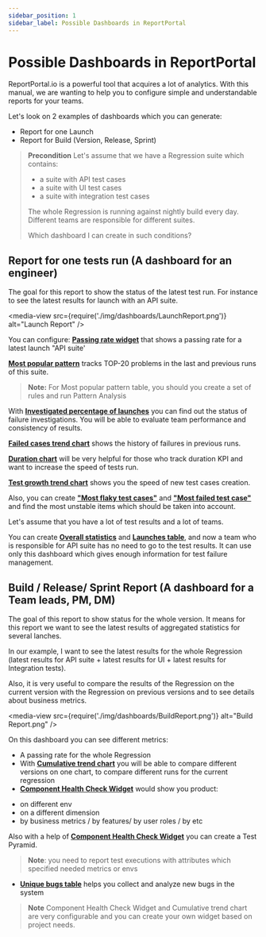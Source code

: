 ```yaml
---
sidebar_position: 1
sidebar_label: Possible Dashboards in ReportPortal
---
```


# Possible Dashboards in ReportPortal

ReportPortal.io is a powerful tool that acquires a lot of analytics. With this manual, we are wanting to help you to configure simple and understandable reports for your teams.

Let's look on 2 examples of dashboards which you can generate:
* Report for one Launch
* Report for Build (Version, Release, Sprint)

> **Precondition**
> Let's assume that we have a Regression suite which contains:
>
> - a suite with API test cases
> - a suite with UI test cases
> - a suite with integration test cases
>
> The whole Regression is running against nightly build every day.
> Different teams are responsible for different suites.
>
> Which dashboard I can create in such conditions?

##  Report for one tests run (A dashboard for an engineer)

The goal for this report to show the status of the latest test run. For instance to see the latest results for launch with an API suite. 

<media-view src={require('./img/dashboards/LaunchReport.png')} alt="Launch Report" />

You can configure:
[**Passing rate widget**](./PassingRateSummary) that shows a passing rate for a latest launch "API suite'

[**Most popular pattern**](./MostPopularPatternTable) tracks TOP-20 problems in the last and previous runs of this suite. 

> **Note:** For Most popular pattern table, you should you create a set of rules and run Pattern Analysis

With [**Investigated percentage of launches**](./InvestigatedPercentageOfLaunches) you can find out the status of failure investigations. You will be able to evaluate team performance and consistency of results.

[**Failed cases trend chart**](./FailedCasesTrendChart) shows the history of failures in previous runs. 

[**Duration chart**](./LaunchesDurationChart) will be very helpful for those who track duration KPI and want to increase the speed of tests run. 

[**Test growth trend chart**](./TestCasesGrowthTrendChart) shows you the speed of new test cases creation.

Also, you can create [**"Most flaky test cases"**](./FlakyTestCasesTable) and [**"Most failed test case"**](./MostFailedTestCasesTable) and find the most unstable items which should be taken into account.

Let's assume that you have a lot of test results and a lot of teams.

You can create [**Overall statistics**](./OverallStatistics) and [**Launches table**](./LaunchesTable), and now a team who is responsible for API suite has no need to go to the test results. It can use only this dashboard which gives enough information for test failure management.

##  Build / Release/ Sprint Report (A dashboard for a Team leads, PM, DM)

The goal of this report to show status for the whole version. It means for this report we want to see the latest results of aggregated statistics for several lanches.

In our example, I want to see the latest results for the whole Regression (latest results for API suite + latest results for UI + latest results for Integration tests).

Also, it is very useful to compare the results of the Regression on the current version with the Regression on previous versions and to see details about business metrics.

<media-view src={require('./img/dashboards/BuildReport.png')} alt="Build Report.png" />

On this dashboard you can see different metrics:

- A passing rate for the whole Regression
- With [**Cumulative trend chart**](./CumulativeTrendChart) you will be able to compare different versions on one chart, to compare different runs for the current regression
- [**Component Health Check Widget**](./ComponentHealthCheck) would show you product:

* on different env
* on a different dimension
* by business metrics / by features/ by user roles / by etc

Also with a help of [**Component Health Check Widget**](./ComponentHealthCheck) you can create a Test Pyramid.

>**Note**: you need to report test executions with attributes which specified needed metrics or envs

- [**Unique bugs table**](./UniqueBugsTable) helps you collect and analyze new bugs in the system

>**Note** Component Health Check Widget and Cumulative trend chart are very configurable and you can create your own widget based on project needs.



